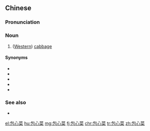 ==Chinese==
{{zh-forms|1=wrapped|2=heart; core|3=vegetable}}

===Pronunciation===
{{zh-pron
|m=bāoxīncài
|c=baau1 sam1 coi3
|h=pfs=pâu-sîm-chhoi
|cat=n
}}

===Noun===
{{zh-noun}}

# ([[Western]]) [[cabbage]]

====Synonyms====
* {{zh-l|捲心菜}}
* {{zh-l|高麗菜}}
* {{zh-l|洋白菜}}
* {{zh-l|甘藍}}
* {{zh-l|藍菜}}

===See also===
* {{zh-l|白菜}}

{{zh-cat|Vegetables}}

[[el:包心菜]]
[[hu:包心菜]]
[[mg:包心菜]]
[[fj:包心菜]]
[[chr:包心菜]]
[[tr:包心菜]]
[[zh:包心菜]]